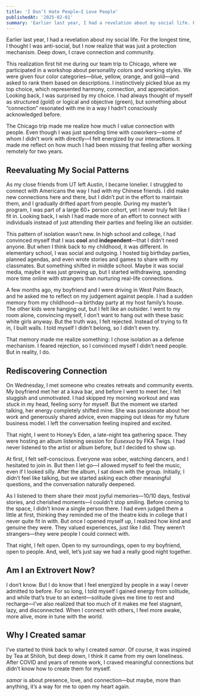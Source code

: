 ```yaml
---
title: 'I Don’t Hate People—I Love People'
publishedAt: '2025-02-01'
summary: 'Earlier last year, I had a revelation about my social life. For the longest time, I thought I was anti-social, but I now realize that was just a protection mechanism. Deep down, I crave connection and community.'
---
```

Earlier last year, I had a revelation about my social life. For the longest time, I thought I was anti-social, but I now realize that was just a protection mechanism. Deep down, I crave connection and community.

This realization first hit me during our team trip to Chicago, where we participated in a workshop about personality colors and working styles. We were given four color categories—blue, yellow, orange, and gold—and asked to rank them based on descriptions. I instinctively picked blue as my top choice, which represented harmony, connection, and appreciation. Looking back, I was surprised by my choice. I had always thought of myself as structured (gold) or logical and objective (green), but something about “connection” resonated with me in a way I hadn’t consciously acknowledged before.

The Chicago trip made me realize how much I value connection with people. Even though I was just spending time with coworkers—some of whom I didn’t work with directly—I felt energized by our interactions. It made me reflect on how much I had been missing that feeling after working remotely for two years.

## Reevaluating My Social Patterns
As my close friends from UT left Austin, I became lonelier. I struggled to connect with Americans the way I had with my Chinese friends. I did make new connections here and there, but I didn’t put in the effort to maintain them, and I gradually drifted apart from people. During my master’s program, I was part of a large 60+ person cohort, yet I never truly felt like I fit in. Looking back, I wish I had made more of an effort to connect with individuals instead of just attending their parties and feeling like an outsider.

This pattern of isolation wasn’t new. In high school and college, I had convinced myself that I was **cool** and **independent**—that I didn’t need anyone. But when I think back to my childhood, it was different. In elementary school, I was social and outgoing. I hosted big birthday parties, planned agendas, and even wrote stories and games to share with my classmates. But something shifted in middle school. Maybe it was social media, maybe it was just growing up, but I started withdrawing, spending more time online with strangers than nurturing real-life connections.

A few months ago, my boyfriend and I were driving in West Palm Beach, and he asked me to reflect on my judgement against people. I had a sudden memory from my childhood—a birthday party at my host family’s house. The other kids were hanging out, but I felt like an outsider. I went to my room alone, convincing myself, I don’t want to hang out with these basic white girls anyway. But the truth was, I felt rejected. Instead of trying to fit in, I built walls. I told myself I didn’t belong, so I didn’t even try.

That memory made me realize something: I chose isolation as a defense mechanism. I feared rejection, so I convinced myself I didn’t need people. But in reality, I do.

## Rediscovering Connection
On Wednesday, I met someone who creates retreats and community events. My boyfriend met her at a kava bar, and before I went to meet her, I felt sluggish and unmotivated. I had skipped my morning workout and was stuck in my head, feeling sorry for myself. But the moment we started talking, her energy completely shifted mine. She was passionate about her work and generously shared advice, even mapping out ideas for my future business model. I left the conversation feeling inspired and excited.

That night, I went to Honey’s Eden, a late-night tea gathering space. They were hosting an album listening session for *Eusexua* by FKA Twigs. I had never listened to the artist or album before, but I decided to show up.

At first, I felt self-conscious. Everyone was sober, watching dancers, and I hesitated to join in. But then I let go—I allowed myself to feel the music, even if I looked silly. After the album, I sat down with the group. Initially, I didn’t feel like talking, but we started asking each other meaningful questions, and the conversation naturally deepened.

As I listened to them share their most joyful memories—10/10 days, festival stories, and cherished moments—I couldn’t stop smiling. Before coming to the space, I didn’t know a single person there. I had even judged them a little at first, thinking they reminded me of the theatre kids in college that I never quite fit in with. But once I opened myself up, I realized how kind and genuine they were. They valued experiences, just like I did. They weren’t strangers—they were people I could connect with.

That night, I felt open. Open to my surroundings, open to my boyfriend, open to people. And, well, let’s just say we had a really good night together.

## Am I an Extrovert Now?
I don’t know. But I do know that I feel energized by people in a way I never admitted to before. For so long, I told myself I gained energy from solitude, and while that’s true to an extent—solitude gives me time to rest and recharge—I’ve also realized that too much of it makes me feel stagnant, lazy, and disconnected. When I connect with others, I feel more awake, more alive, more in tune with the world.

## Why I Created samar
I’ve started to think back to why I created *samar*. Of course, it was inspired by Tea at Shiloh, but deep down, I think it came from my own loneliness. After COVID and years of remote work, I craved meaningful connections but didn’t know how to create them for myself.

*samar* is about presence, love, and connection—but maybe, more than anything, it’s a way for me to open my heart again.
